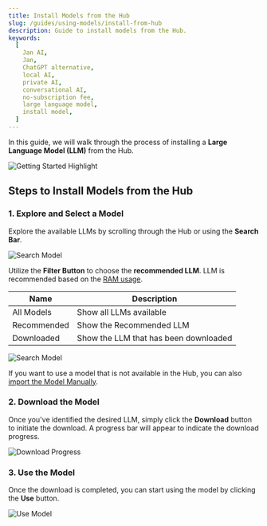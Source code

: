 ```yaml
---
title: Install Models from the Hub
slug: /guides/using-models/install-from-hub
description: Guide to install models from the Hub.
keywords:
  [
    Jan AI,
    Jan,
    ChatGPT alternative,
    local AI,
    private AI,
    conversational AI,
    no-subscription fee,
    large language model,
    install model,
  ]
---
```


In this guide, we will walk through the process of installing a **Large Language Model (LLM)** from the Hub.

![Getting Started Highlight](assets/01-getting-started-install.gif)

## Steps to Install Models from the Hub

### 1. Explore and Select a Model

Explore the available LLMs by scrolling through the Hub or using the **Search Bar**.

![Search Model](assets/01-search-model.gif)

Utilize the **Filter Button** to choose the **recommended LLM**. LLM is recommended based on the [RAM usage](https://github.com/janhq/jan/issues/1384).

| Name        | Description                           |
| ----------- | ------------------------------------- |
| All Models  | Show all LLMs available               |
| Recommended | Show the Recommended LLM              |
| Downloaded  | Show the LLM that has been downloaded |

![Search Model](assets/01-filter-button.png)

If you want to use a model that is not available in the Hub, you can also [import the Model Manually](./02-import-manually.mdx).

### 2. Download the Model

Once you've identified the desired LLM, simply click the **Download** button to initiate the download. A progress bar will appear to indicate the download progress.

![Download Progress](assets/01-download-progress.png)

### 3. Use the Model

Once the download is completed, you can start using the model by clicking the **Use** button.

![Use Model](assets/01-use-model.gif)
